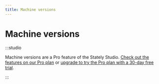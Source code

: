 ```yaml
---
title: Machine versions
---
```


# Machine versions

:::studio

Machine versions are a Pro feature of the Stately Studio. [Check out the features on our Pro plan](/studio-pro-plan) or [upgrade to try the Pro plan with a 30-day free trial](https://stately.ai/registry/billing).

:::
